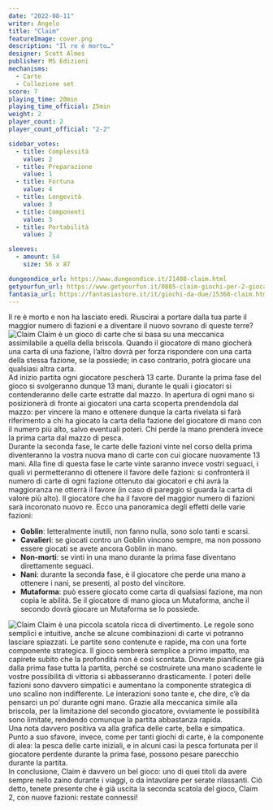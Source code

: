 ```yaml
---
date: "2022-08-11"
writer: Angelo
title: "Claim"
featureImage: cover.png
description: "Il re è morto…"
designer: Scott Almes
publisher: MS Edizioni
mechanisms:
  - Carte
  - Collezione set 
score: 7
playing_time: 20min
playing_time_official: 25min
weight: 2
player_count: 2
player_count_official: "2-2"

sidebar_votes:
  - title: Complessità
    value: 2
  - title: Preparazione
    value: 1
  - title: Fortuna
    value: 4
  - title: Longevità
    value: 3
  - title: Componenti
    value: 3
  - title: Portabilità
    value: 2

sleeves:
  - amount: 54
    size: 56 x 87

dungeondice_url: https://www.dungeondice.it/21408-claim.html
getyourfun_url: https://www.getyourfun.it/0885-claim-giochi-per-2-giocatori.html
fantasia_url: https://fantasiastore.it/it/giochi-da-due/15368-claim.html
---
```


<Setting>
Il re è morto e non ha lasciato eredi. Riuscirai a portare dalla tua parte il maggior numero di fazioni e a diventare il nuovo sovrano di queste terre? 
</Setting>


<img src="./game1.jpg" alt="Claim" />

<Rules>
Claim è un gioco di carte che si basa su una meccanica assimilabile a quella della briscola. Quando il giocatore di mano giocherà una carta di una fazione, l’altro dovrà per forza rispondere con una carta della stessa fazione, se la possiede; in caso contrario, potrà giocare una qualsiasi altra carta. <br/>
Ad inizio partita ogni giocatore pescherà 13 carte. Durante la prima fase del gioco si svolgeranno dunque 13 mani, durante le quali i giocatori si contenderanno delle carte estratte dal mazzo. In apertura di ogni mano si posizionerà di fronte ai giocatori una carta scoperta prendendola dal mazzo: per vincere la mano e ottenere dunque la carta rivelata si farà riferimento a chi ha giocato la carta della fazione del giocatore di mano con il numero più alto, salvo eventuali poteri. Chi perde la mano prenderà invece la prima carta dal mazzo di pesca. <br/>
Durante la seconda fase, le carte delle fazioni vinte nel corso della prima diventeranno la vostra nuova mano di carte con cui giocare nuovamente 13 mani. Alla fine di questa fase le carte vinte saranno invece vostri seguaci, i quali vi permetteranno di ottenere il favore delle fazioni: si confronterà il numero di carte di ogni fazione ottenuto dai giocatori e chi avrà la maggioranza ne otterrà il favore (in caso di pareggio si guarda la carta di valore più alto). Il giocatore che ha il favore del maggior numero di fazioni sarà incoronato nuovo re.
Ecco una panoramica degli effetti delle varie fazioni:
<ul>
<li><strong>Goblin</strong>: letteralmente inutili, non fanno nulla, sono solo tanti e scarsi.</li>
<li><strong>Cavalieri</strong>: se giocati contro un Goblin vincono sempre, ma non possono essere giocati se avete ancora Goblin in mano.</li>
<li><strong>Non-morti</strong>: se vinti in una mano durante la prima fase diventano direttamente seguaci.</li>
<li><strong>Nani</strong>: durante la seconda fase, è il giocatore che perde una mano a ottenere i nani, se presenti, al posto del vincitore.</li>
<li><strong>Mutaforma</strong>: può essere giocato come carta di qualsiasi fazione, ma non copia le abilità. Se il giocatore di mano gioca un Mutaforma, anche il secondo dovrà giocare un Mutaforma se lo possiede.</li>
</ul>
</Rules>

<img src="./game2.jpg" alt="Claim" />


<Feedback>
Claim è una piccola scatola ricca di divertimento. Le regole sono semplici e intuitive, anche se alcune combinazioni di carte vi potranno lasciare spiazzati. Le partite sono contenute e rapide, ma con una forte componente strategica. Il gioco sembrerà semplice a primo impatto, ma capirete subito che la profondità non è così scontata. Dovrete pianificare già dalla prima fase tutta la partita, perché se costruirete una mano scadente le vostre possibilità di vittoria si abbasseranno drasticamente. I poteri delle fazioni sono davvero simpatici e aumentano la componente strategica di uno scalino non indifferente. Le interazioni sono tante e, che dire, c’è da pensarci un po’ durante ogni mano. Grazie alla meccanica simile alla briscola, per la limitazione del secondo giocatore, ovviamente le possibilità sono limitate, rendendo comunque la partita abbastanza rapida.<br/>
Una nota davvero positiva va alla grafica delle carte, bella e simpatica. Punto a suo sfavore, invece, come per tanti giochi di carte, è la componente di alea: la pesca delle carte iniziali, e in alcuni casi la pesca fortunata per il giocatore perdente durante la prima fase, possono pesare parecchio durante la partita.<br/>
In conclusione, Claim è davvero un bel gioco: uno di quei titoli da avere sempre nello zaino durante i viaggi, o da intavolare per serate rilassanti. Ciò detto, tenete presente che è già uscita la seconda scatola del gioco, Claim 2, con nuove fazioni: restate connessi!
</Feedback>

<!-- <Instagram id="xxx" /> -->



